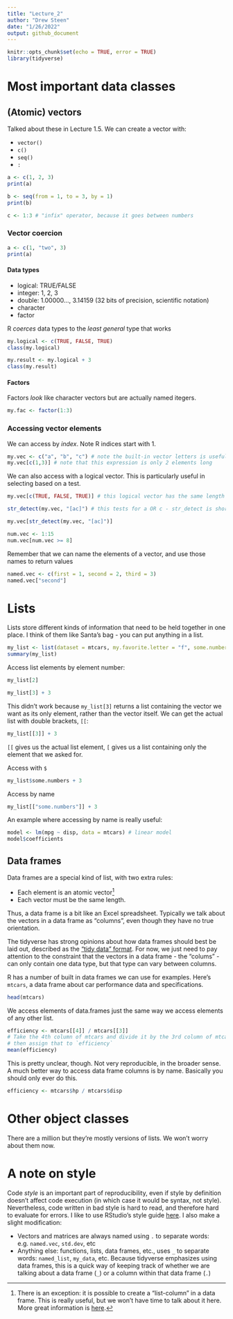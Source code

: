 ```yaml
---
title: "Lecture_2"
author: "Drew Steen"
date: "1/26/2022"
output: github_document
---
```


```r
knitr::opts_chunk$set(echo = TRUE, error = TRUE)
library(tidyverse)
```

# Most important data classes

## (Atomic) vectors

Talked about these in Lecture 1.5. We can create a vector with:

* `vector()`
* `c()`
* `seq()`
* `:`

```r
a <- c(1, 2, 3)
print(a)
```

```r
b <- seq(from = 1, to = 3, by = 1)
print(b)
```

```r
c <- 1:3 # "infix" operator, because it goes between numbers
```

### Vector coercion

```r
a <- c(1, "two", 3)
print(a)
```

#### Data types

* logical: TRUE/FALSE
* integer: 1, 2, 3
* double: 1.00000..., 3.14159 (32 bits of precision, scientific notation)
* character
* factor

R *coerces* data types to the *least general* type that works

```r
my.logical <- c(TRUE, FALSE, TRUE)
class(my.logical)
```

```r
my.result <- my.logical + 3
class(my.result)
```

#### Factors

Factors *look* like character vectors but are actually named itegers.
```r
my.fac <- factor(1:3)
```

### Accessing vector elements

We can access by *index*. Note R indices start with 1.

```r
my.vec <- c("a", "b", "c") # note the built-in vector letters is useful
my.vec[c(1,3)] # note that this expression is only 2 elements long
```

We can also access with a logical vector. This is particularly useful in selecting based on a test.

```r
my.vec[c(TRUE, FALSE, TRUE)] # this logical vector has the same length as the vector
```

```r
str_detect(my.vec, "[ac]") # this tests for a OR c - str_detect is short for "string detect"
```

```r
my.vec[str_detect(my.vec, "[ac]")]
```

```r
num.vec <- 1:15
num.vec[num.vec >= 8]
```

Remember that we can name the elements of a vector, and use those names to return values
```r
named.vec <- c(first = 1, second = 2, third = 3)
named.vec["second"]
```

# Lists

Lists store different kinds of information that need to be held together in one place. I think of them like Santa's bag - you can put anything in a list.

```r
my_list <- list(dataset = mtcars, my.favorite.letter = "f", some.numbers = 1:7)
summary(my_list)
```

Access list elements by element number:

```r
my_list[2]
```

```r
my_list[3] + 3
```
This didn't work because `my_list[3]` returns a list containing the vector we want as its only element, rather than the vector itself. We can get the actual list with double brackets, `[[`:

```r
my_list[[3]] + 3
```

`[[` gives us the actual list element, `[` gives us a list containing only the element that we asked for.

Access with `$`
```r
my_list$some.numbers + 3
```

Access by name
```r
my_list[["some.numbers"]] + 3
```

An example where accessing by name is really useful:

```r
model <- lm(mpg ~ disp, data = mtcars) # linear model
model$coefficients
```

## Data frames

Data frames are a special kind of list, with two extra rules:

* Each element is an atomic vector^[There is an exception: it is possible to create a "list-column" in a data frame. This is really useful, but we won't have time to talk about it here. More great information is [here](https://jennybc.github.io/purrr-tutorial/ls13_list-columns.html).]
* Each vector must be the same length.

Thus, a data frame is a bit like an Excel spreadsheet. Typically we talk about the vectors in a data frame as "columns", even though they have no true orientation. 

The tidyverse has strong opinions about how data frames should best be laid out, described as the ["tidy data" format](https://tidyr.tidyverse.org/). For now, we just need to pay attention to the constraint that the vectors in a data frame - the "colums" - can only contain one data type, but that type can vary between columns.

R has a number of built in data frames we can use for examples. Here's `mtcars`, a data frame about car performance data and specifications.

```r
head(mtcars)
```

We access elements of data.frames just the same way we access elements of any other list.

```r
efficiency <- mtcars[[4]] / mtcars[[3]]
# Take the 4th column of mtcars and divide it by the 3rd column of mtcars
# then assign that to `efficiency`
mean(efficiency)
```
This is pretty unclear, though. Not very reproducible, in the broader sense. A much better way to access data frame columns is by name. Basically you should only ever do this.
```r
efficiency <- mtcars$hp / mtcars$disp
```

# Other object classes
There are a million but they're mostly versions of lists. We won't worry about them now.

# A note on style

Code *style* is an important part of reproducibility, even if style by definition doesn't affect code execution (in which case it would be syntax, not style). Nevertheless, code written in bad style is hard to read, and therefore hard to evaluate for errors. I like to use RStudio's style guide [here](https://style.tidyverse.org/). I also make a slight modification:

* Vectors and matrices are always named using `.` to separate words: e.g. `named.vec`, `std.dev`, etc
* Anything else: functions, lists, data frames, etc., uses `_` to separate words: `named_list`, `my_data`, etc. Because tidyverse emphasizes using data frames, this is a quick way of keeping track of whether we are talking about a data frame (`_`) or a column within that data frame (`.`)

